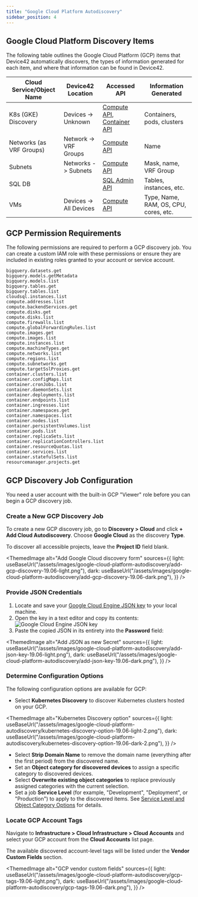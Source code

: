 ```yaml
---
title: "Google Cloud Platform Autodiscovery"
sidebar_position: 4
---
```



## Google Cloud Platform Discovery Items

The following table outlines the Google Cloud Platform (GCP) items that Device42 automatically discovers, the types of information generated for each item, and where that information can be found in Device42.

| Cloud Service/Object Name | Device42 Location | Accessed API | Information Generated |
|----------------------------|------------------------------|--------------|-----------------------|
| K8s (GKE) Discovery         | Devices -> Unknown           | [Compute API](https://www.googleapis.com/discovery/v1/apis/compute/v1/rest), [Container API](https://www.googleapis.com/discovery/v1/apis/container/v1/rest) | Containers, pods, clusters |
| Networks (as VRF Groups)    | Network -> VRF Groups        | [Compute API](https://www.googleapis.com/discovery/v1/apis/compute/v1/rest) | Name |
| Subnets                     | Networks -> Subnets          | [Compute API](https://www.googleapis.com/discovery/v1/apis/compute/v1/rest) | Mask, name, VRF Group |
| SQL DB                      |                              | [SQL Admin API](https://www.googleapis.com/discovery/v1/apis/sqladmin/v1beta4/rest) | Tables, instances, etc. |
| VMs                         | Devices -> All Devices       | [Compute API](https://www.googleapis.com/discovery/v1/apis/compute/v1/rest) | Type, Name, RAM, OS, CPU, cores, etc. |

## GCP Permission Requirements

The following permissions are required to perform a GCP discovery job. You can create a custom IAM role with these permissions or ensure they are included in existing roles granted to your account or service account.

```
bigquery.datasets.get
bigquery.models.getMetadata
bigquery.models.list
bigquery.tables.get
bigquery.tables.list
cloudsql.instances.list
compute.addresses.list
compute.backendServices.get
compute.disks.get
compute.disks.list
compute.firewalls.list
compute.globalForwardingRules.list
compute.images.get
compute.images.list
compute.instances.list
compute.machineTypes.get
compute.networks.list
compute.regions.list
compute.subnetworks.get
compute.targetSslProxies.get
container.clusters.list
container.configMaps.list
container.cronJobs.list
container.daemonSets.list
container.deployments.list
container.endpoints.list
container.ingresses.list
container.namespaces.get
container.namespaces.list
container.nodes.list
container.persistentVolumes.list
container.pods.list
container.replicaSets.list
container.replicationControllers.list
container.resourceQuotas.list
container.services.list
container.statefulSets.list
resourcemanager.projects.get
```

## GCP Discovery Job Configuration

You need a user account with the built-in GCP "Viewer" role before you can begin a GCP discovery job.

### Create a New GCP Discovery Job

To create a new GCP discovery job, go to **Discovery > Cloud** and click **+ Add Cloud Autodiscovery**. Choose **Google Cloud** as the discovery **Type**.

To discover all accessible projects, leave the **Project ID** field blank. 

<ThemedImage
alt="Add Google Cloud discovery form"
sources={{
    light: useBaseUrl("/assets/images/google-cloud-platform-autodiscovery/add-gcp-discovery-19.06-light.png"),
    dark: useBaseUrl("/assets/images/google-cloud-platform-autodiscovery/add-gcp-discovery-19.06-dark.png"),
  }}
/>

### Provide JSON Credentials

1. Locate and save your [Google Cloud Engine JSON key](https://cloud.google.com/iam/docs/keys-create-delete) to your local machine.
2. Open the key in a text editor and copy its contents:
  ![Google Cloud Engine JSON key](/assets/images/google-cloud-platform-autodiscovery/google-json-key.png)
3. Paste the copied JSON in its entirety into the **Password** field:
  
  <ThemedImage
  alt="Add JSON as new Secret"
  sources={{
      light: useBaseUrl("/assets/images/google-cloud-platform-autodiscovery/add-json-key-19.06-light.png"),
      dark: useBaseUrl("/assets/images/google-cloud-platform-autodiscovery/add-json-key-19.06-dark.png"),
    }}
  />

### Determine Configuration Options

The following configuration options are available for GCP:

- Select **Kubernetes Discovery** to discover Kubernetes clusters hosted on your GCP.

<ThemedImage
alt="Kubernetes Discovery option"
sources={{
    light: useBaseUrl("/assets/images/google-cloud-platform-autodiscovery/kubernetes-discovery-option-19.06-light-2.png"),
    dark: useBaseUrl("/assets/images/google-cloud-platform-autodiscovery/kubernetes-discovery-option-19.06-dark-2.png"),
  }}
/>

- Select **Strip Domain Name** to remove the domain name (everything after the first period) from the discovered name.
- Set an **Object category for discovered devices** to assign a specific category to discovered devices.
- Select **Overwrite existing object categories** to replace previously assigned categories with the current selection.
- Set a job **Service Level** (for example, "Development", "Deployment", or "Production") to apply to the discovered items. See [Service Level and Object Category Options](index.mdx#service-level-and-object-category-options) for details.

### Locate GCP Account Tags

Navigate to **Infrastructure > Cloud Infrastructure > Cloud Accounts** and select your GCP account from the **Cloud Accounts** list page.

The available discovered account-level tags will be listed under the **Vendor Custom Fields** section.

<ThemedImage
alt="GCP vendor custom fields"
sources={{
    light: useBaseUrl("/assets/images/google-cloud-platform-autodiscovery/gcp-tags-19.06-light.png"),
    dark: useBaseUrl("/assets/images/google-cloud-platform-autodiscovery/gcp-tags-19.06-dark.png"),
  }}
/>
